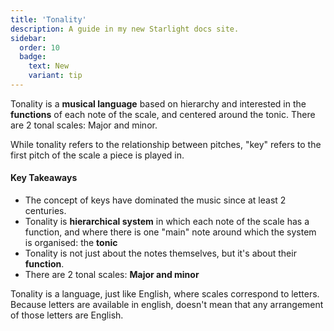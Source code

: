 ```yaml
---
title: 'Tonality'
description: A guide in my new Starlight docs site.
sidebar:
  order: 10
  badge:
    text: New
    variant: tip
---
```



Tonality is a **musical language** based on hierarchy and interested in the **functions** of each note of the scale,
and centered around the tonic. There are 2 tonal scales: Major and minor.

While tonality refers to the relationship between pitches, "key" refers to the first pitch of the scale a piece is played in.

#### Key Takeaways

- The concept of keys have dominated the music since at least 2 centuries.
- Tonality is **hierarchical system** in which each note of the scale has a function, and where there is one "main" note around which the system is organised: the **tonic**
- Tonality is not just about the notes themselves, but it's about their **function**.
- There are 2 tonal scales: **Major and minor**

<Card title="Tonality vs. English Language" icon="open-book">
  Tonality is a language, just like English, where scales correspond to letters. Because letters are available in
  english, doesn't mean that any arrangement of those letters are English.
</Card>
